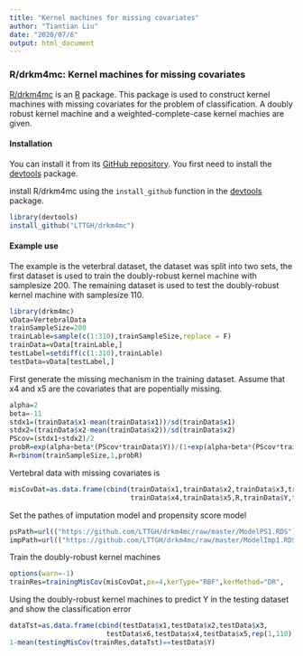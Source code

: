 ---
title: "Kernel machines for missing covariates"
author: "Tiantian Liu"
date: "2020/07/6"
output: html_document
---

### R/drkm4mc: Kernel machines for missing covariates

[R/drkm4mc](https://github.com/LTTGH/drkm4mc) is an [R](https:/www.r-project.org) package. 
This package is used to construct kernel machines with missing covariates for the problem of classification. A doubly robust kernel machine and a weighted-complete-case kernel machies are given.

#### Installation
You can install it from its [GitHub repository](https://github.com/LTTGH/drkm4mc). You first need to install the [devtools](https://github.com/hadley/devtools) package.

install R/drkm4mc using the `install_github` function in the [devtools](https://github.com/hadley/devtools) package.

```r
library(devtools)
install_github("LTTGH/drkm4mc")
```

#### Example use
The example is the veterbral dataset, the dataset was split into two sets, 
the first dataset is used to train the doubly-robust kernel machine with samplesize 200.
The remaining dataset is used to test the  doubly-robust kernel machine with samplesize 110. 


```{r}
library(drkm4mc)
vData=VertebralData
trainSampleSize=200
trainLable=sample(c(1:310),trainSampleSize,replace = F)
trainData=vData[trainLable,] 
testLabel=setdiff(c(1:310),trainLable)
testData=vData[testLabel,]
```

First generate the missing mechanism in the training dataset. Assume that 
x4 and x5 are the covariates that are popentially missing.
```{r}
alpha=2
beta=-11
stdx1=(trainData$x1-mean(trainData$x1))/sd(trainData$x1)
stdx2=(trainData$x2-mean(trainData$x2))/sd(trainData$x2)
PScov=(stdx1+stdx2)/2
probR=exp(alpha+beta*(PScov*trainData$Y))/(1+exp(alpha+beta*(PScov*trainData$Y)))
R=rbinom(trainSampleSize,1,probR)
```

Vertebral data with missing covariates is
```{r}
misCovDat=as.data.frame(cbind(trainData$x1,trainData$x2,trainData$x3,trainData$x6,
                              trainData$x4,trainData$x5,R,trainData$Y,trainData$Y1))
```


Set the pathes of imputation model and propensity score model 
```{r}
psPath=url(("https://github.com/LTTGH/drkm4mc/raw/master/ModelPS1.RDS"))
impPath=url(("https://github.com/LTTGH/drkm4mc/raw/master/ModelImp1.RDS"))
```

Train the doubly-robust kernel machines
```{r}
options(warn=-1)
trainRes=trainingMisCov(misCovDat,px=4,kerType="RBF",kerMethod="DR",                                        lambda=1,sigma=0.1,psPath,impPath,B=2,testPurpose="testing")

```

Using the doubly-robust kernel machines to predict Y in the testing dataset
and show the classification error
```{r}
dataTst=as.data.frame(cbind(testData$x1,testData$x2,testData$x3,
                        testData$x6,testData$x4,testData$x5,rep(1,110),testData$Y))
1-mean(testingMisCov(trainRes,dataTst)==testData$Y)
```


